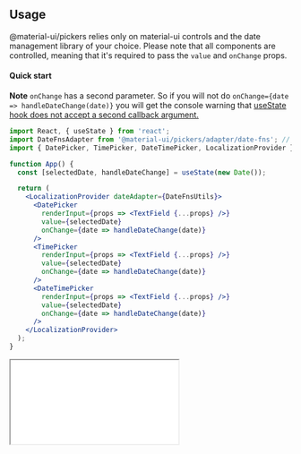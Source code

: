 
<PageMeta title="Usage" description="Simple usage example of @material-ui/pickers" />

## Usage

@material-ui/pickers relies only on material-ui controls and the date management library of your choice. Please note that all components are controlled, meaning that it's required to pass the `value` and `onChange` props.

<Ad />

#### Quick start

**Note** `onChange` has a second parameter. So if you will not do `onChange={date => handleDateChange(date)}` you will get the console warning that [useState hook does not accept a second callback argument.](https://github.com/facebook/react/issues/14174)

```jsx
import React, { useState } from 'react';
import DateFnsAdapter from '@material-ui/pickers/adapter/date-fns'; // choose your lib
import { DatePicker, TimePicker, DateTimePicker, LocalizationProvider } from '@material-ui/pickers';

function App() {
  const [selectedDate, handleDateChange] = useState(new Date());

  return (
    <LocalizationProvider dateAdapter={DateFnsUtils}>
      <DatePicker
        renderInput={props => <TextField {...props} />}
        value={selectedDate}
        onChange={date => handleDateChange(date)}
      />
      <TimePicker
        renderInput={props => <TextField {...props} />}
        value={selectedDate}
        onChange={date => handleDateChange(date)}
      />
      <DateTimePicker
        renderInput={props => <TextField {...props} />}
        value={selectedDate}
        onChange={date => handleDateChange(date)}
      />
    </LocalizationProvider>
  );
}
```

<NoSsr>
  <iframe
    title="codesandbox"
    src={`https://codesandbox.io/embed/${CODESANDBOX_EXAMPLE_ID}?hidenavigation=1&fontsize=14&view=preview`}
    style={{
      width: '100%',
      height: 650,
      border: 0,
      borderRadius: 4,
      overflow: 'hidden',
    }}
    sandbox="allow-modals allow-forms allow-popups allow-scripts allow-same-origin"
  />
</NoSsr>
